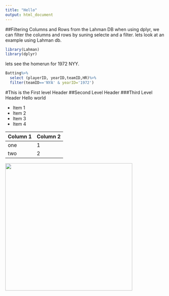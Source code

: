 ```yaml
---
title: "Hello"
output: html_document
---
```

##Filtering Columns and Rows from the Lahman DB
when using dplyr, we can filter the columns and rows by suning selecte and a filter. lets look at an example using Lahman db. 

```r
library(Lahman)
library(dplyr)

```

lets see the homerun for 1972 NYY. 
```r
Batting%>% 
  select (playerID, yearID,teamID,HR)%>%
  filter(teamID=='NYA' & yearID='1972')
```
















#This is the First level Header
##Second Level Header
###Third Level Header
Hello world

* Item 1
* Item 2
* Item 3
* Item 4

Column 1 | Column 2
---|---
one   | 1
two   | 2

<img src="download.png"  width ="400" />

